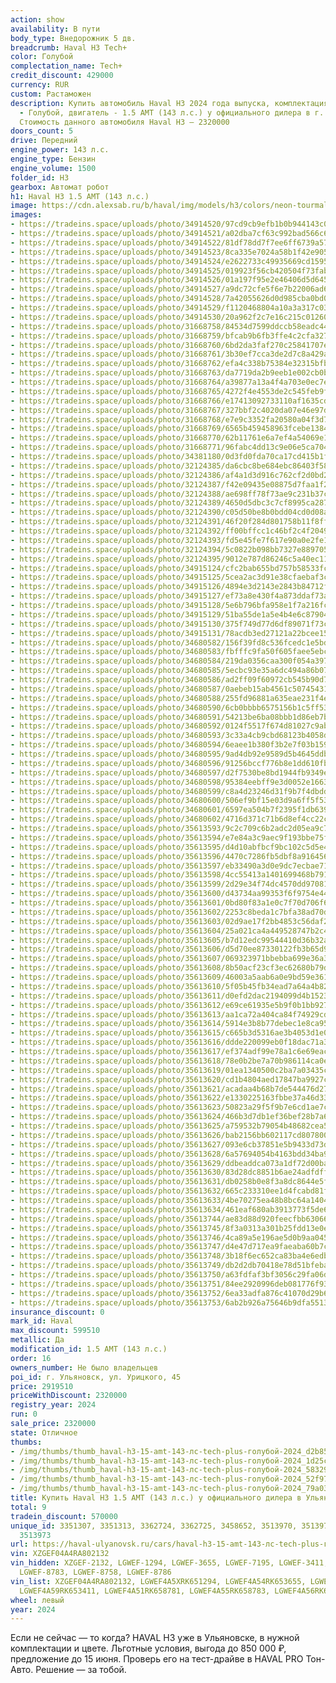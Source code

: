 ```yaml
---
action: show
availability: В пути
body_type: Внедорожник 5 дв.
breadcrumb: Haval H3 Tech+
color: Голубой
complectation_name: Tech+
credit_discount: 429000
currency: RUR
custom: Растаможен
description: Купить автомобиль Haval H3 2024 года выпуска, комплектация Tech+, цвет
  - Голубой, двигатель - 1.5 AMT (143 л.с.) у официального дилера в г. Ульяновск.
  Стоимость данного автомобиля Haval H3 – 2320000
doors_count: 5
drive: Передний
engine_power: 143 л.с.
engine_type: Бензин
engine_volume: 1500
folder_id: H3
gearbox: Автомат робот
h1: Haval H3 1.5 AMT (143 л.с.)
image: https://cdn.alexsab.ru/b/haval/img/models/h3/colors/neon-tourmaline.webp
images:
- https://tradeins.space/uploads/photo/34914520/97cd9cb9efb1b0b944143c0c6a6d2b85.jpg
- https://tradeins.space/uploads/photo/34914521/a02dba7cf63c992bad566c62b031d25c.jpg
- https://tradeins.space/uploads/photo/34914522/81df78dd7f7ee6ff6739a5715fe58329.jpg
- https://tradeins.space/uploads/photo/34914523/8ca335e7024a58b1f42e90568e652f97.jpg
- https://tradeins.space/uploads/photo/34914524/e2622733c49935669cd159579fa79a03.jpg
- https://tradeins.space/uploads/photo/34914525/019923f56cb420504f73fab363c7c7a7.jpg
- https://tradeins.space/uploads/photo/34914526/01a197f95e2e46406d5d64556d0c8a3b.jpg
- https://tradeins.space/uploads/photo/34914527/a9dc72cfe5f6e7b22006ad67db6078b4.jpg
- https://tradeins.space/uploads/photo/34914528/7a42055626d0d985cba0bd029787bcb6.jpg
- https://tradeins.space/uploads/photo/34914529/f1120468804a10a3a317c0305308ab7f.jpg
- https://tradeins.space/uploads/photo/34914530/20a962f2c7e16c215c0126096061d17b.jpg
- https://tradeins.space/uploads/photo/31668758/84534d7599ddccb58eadc4478ceb7442.jpg
- https://tradeins.space/uploads/photo/31668759/bfcab9b6fb3ffe4c2cfa327d87f11fd1.jpg
- https://tradeins.space/uploads/photo/31668760/6bd2da3faf270c25841707e464e11726.jpg
- https://tradeins.space/uploads/photo/31668761/3b30ef7cca3de2d7c8a429aba0a9d675.jpg
- https://tradeins.space/uploads/photo/31668762/efa4c338b75384e32315bfb1796df147.jpg
- https://tradeins.space/uploads/photo/31668763/da7719da2b9eeb1e002cb0b36461cdf6.jpg
- https://tradeins.space/uploads/photo/31668764/a39877a13a4f4a703e0ec7ef4d7aa274.jpg
- https://tradeins.space/uploads/photo/31668765/4272f4e4553de2c545feb9f8f640b45e.jpg
- https://tradeins.space/uploads/photo/31668766/e17413092733110af1635cd6e6b067ec.jpg
- https://tradeins.space/uploads/photo/31668767/327bbf2c4020da07e46e97d6e64e5a06.jpg
- https://tradeins.space/uploads/photo/31668768/e7e9c3352fa20580a04f3d721636d2cc.jpg
- https://tradeins.space/uploads/photo/31668769/6565b459458963fcebe1384b53067cfa.jpg
- https://tradeins.space/uploads/photo/31668770/62b11761e6a7ef4a54069e1c104b1bcc.jpg
- https://tradeins.space/uploads/photo/31668771/96fabc4dd13c9e06e5ca704408c632da.jpg
- https://tradeins.space/uploads/photo/34381180/0d3fd0fda70ca17cd415b1fe92f6a1b8.png
- https://tradeins.space/uploads/photo/32124385/da6cbc8be684ebc86403f58d6c07def4.jpg
- https://tradeins.space/uploads/photo/32124386/af4a1d3d916c762cf2d0bd23d6fbd364.jpg
- https://tradeins.space/uploads/photo/32124387/f42e09435e08875d7faa1f2d5f671aef.jpg
- https://tradeins.space/uploads/photo/32124388/ae698ff78f73ae9c231b37c9a399c102.jpg
- https://tradeins.space/uploads/photo/32124389/4650d5dbc3c7cf8995ca287013273f90.jpg
- https://tradeins.space/uploads/photo/32124390/c05d50be8b0bdd04cd0d08ad5eec1a7c.jpg
- https://tradeins.space/uploads/photo/32124391/46f20f284d801758b11f8fff91a80d6c.jpg
- https://tradeins.space/uploads/photo/32124392/ff00bffcc1c46bf2c4f20491d337549c.jpg
- https://tradeins.space/uploads/photo/32124393/fd5e45fe7f617e90a0e2fe1466511b80.jpg
- https://tradeins.space/uploads/photo/32124394/5c0822b098bb7327e8897058987f6010.jpg
- https://tradeins.space/uploads/photo/32124395/9012e787d86246c5a40ec11502392599.jpg
- https://tradeins.space/uploads/photo/34915124/cfc2bab655bd757b58533fc14aa12aae.jpg
- https://tradeins.space/uploads/photo/34915125/5cea2ac3d91e38cfaebaf3c1c84a733b.jpg
- https://tradeins.space/uploads/photo/34915126/4894e3d2143e2843b84712fa23922db5.jpg
- https://tradeins.space/uploads/photo/34915127/ef73a8e430f4a873ddaf73ac69dd5908.jpg
- https://tradeins.space/uploads/photo/34915128/5e6b796bfa958e1f7a216fc53a535482.jpg
- https://tradeins.space/uploads/photo/34915129/51ba55de1a5e4b4e6c879041b33589b8.jpg
- https://tradeins.space/uploads/photo/34915130/375f749d77d6df89071f73c1dfff1702.jpg
- https://tradeins.space/uploads/photo/34915131/78acdb3ed27121a22bcee152c64f1199.jpg
- https://tradeins.space/uploads/photo/34680582/156f39fd8c536fcedc1e5bdee9ad7edb.JPG
- https://tradeins.space/uploads/photo/34680583/fbfffc9fa50f605faee5ebca07b4e8f3.JPG
- https://tradeins.space/uploads/photo/34680584/219da0356caa300f054a397b82505059.JPG
- https://tradeins.space/uploads/photo/34680585/5ecbc93e35a6dc494a86b072a6e59f04.JPG
- https://tradeins.space/uploads/photo/34680586/ad2ff09f60972cb545b90d7d682d7ddc.JPG
- https://tradeins.space/uploads/photo/34680587/0aebeb15ab4561c50745431a5ce431af.JPG
- https://tradeins.space/uploads/photo/34680588/255fd96881a635eae231f4e6a7ef893d.JPG
- https://tradeins.space/uploads/photo/34680590/6cb0bbbb6575156b1c5ff53987a8bd74.jpg
- https://tradeins.space/uploads/photo/34680591/54213be6ba08bbb1d86eb7b133f11baf.jpg
- https://tradeins.space/uploads/photo/34680592/0124f5517f674d81027c9ab0a422883f.jpg
- https://tradeins.space/uploads/photo/34680593/3c33a4cb9cbd68123b4058d17fbe2f65.jpg
- https://tradeins.space/uploads/photo/34680594/6eaee1b380f3b2e7f03b15999baf190b.jpg
- https://tradeins.space/uploads/photo/34680595/9ad4db92e9589d5b4645ddbcee06474b.jpg
- https://tradeins.space/uploads/photo/34680596/91256bccf776b8e1dd610fb4e31c695a.jpg
- https://tradeins.space/uploads/photo/34680597/d2f7530be8bd1944fb9349ea51eb5145.jpg
- https://tradeins.space/uploads/photo/34680598/95384eebff9e3d0052e166383b8011ed.jpg
- https://tradeins.space/uploads/photo/34680599/c8a4d23246d31f9b7f4dbdd00fcd67d5.jpg
- https://tradeins.space/uploads/photo/34680600/506ef9bf15e03d9a6ff5f5394e8de301.jpg
- https://tradeins.space/uploads/photo/34680601/6597ea504b7f2395f1db639c01e61848.jpg
- https://tradeins.space/uploads/photo/34680602/4716d371c71b6d8ef4cc22cc98688e4e.jpg
- https://tradeins.space/uploads/photo/35613593/9c2c709c6b2adc2d05ea9c713b33343f.jpg
- https://tradeins.space/uploads/photo/35613594/e7e84a3c9aec9f193bbe75f08e2d9c0a.jpg
- https://tradeins.space/uploads/photo/35613595/d4d10abfbcf9bc102c5d5e40fa0602cd.jpg
- https://tradeins.space/uploads/photo/35613596/4470c7286fb5dbf8a9164565fabe9cf6.jpg
- https://tradeins.space/uploads/photo/35613597/eb33490a3d0e9dc7ecbae71f721aa36a.jpg
- https://tradeins.space/uploads/photo/35613598/4cc55413a1401699468b79195cb1ccbb.jpg
- https://tradeins.space/uploads/photo/35613599/2d29e34f74dc4570dd970813faaf19bc.jpg
- https://tradeins.space/uploads/photo/35613600/d43734aa99353f6f9754e4491f7a81ab.jpg
- https://tradeins.space/uploads/photo/35613601/0bd80f83a1e0c7f70d706f6c3c0cfb51.jpg
- https://tradeins.space/uploads/photo/35613602/2253c8beda1c7bfa38ad70dffd67c315.jpg
- https://tradeins.space/uploads/photo/35613603/02d9ae17f2bb4853c56daf2793d4831e.jpg
- https://tradeins.space/uploads/photo/35613604/25a021ca4a449528747b2c4069dd9c01.jpg
- https://tradeins.space/uploads/photo/35613605/b7d12edc99544410d36b32a047b303bd.jpg
- https://tradeins.space/uploads/photo/35613606/d5d70ee87330122fb3b65d93ff301158.jpg
- https://tradeins.space/uploads/photo/35613607/069323971bbebba699e36a3af4c18a26.jpg
- https://tradeins.space/uploads/photo/35613608/8b50acf23cf3ec62680b79d8a7348824.jpg
- https://tradeins.space/uploads/photo/35613609/46003a5aab6a0e9bd59e361e7b896a17.jpg
- https://tradeins.space/uploads/photo/35613610/5f05b45fb34ead7a64a4b8230442716b.jpg
- https://tradeins.space/uploads/photo/35613611/d0efd2dac2194099d4b1523da662ed0f.jpg
- https://tradeins.space/uploads/photo/35613612/e69ce61935e5b9f0b1bb927ec07fe19a.jpg
- https://tradeins.space/uploads/photo/35613613/aa1ca72a404ca84f74929cde757da2f6.jpg
- https://tradeins.space/uploads/photo/35613614/5914e3b8b77debec1e8ca95a17d9e742.jpg
- https://tradeins.space/uploads/photo/35613615/c665b3d5316ae3b4053d1e068e19c17c.jpg
- https://tradeins.space/uploads/photo/35613616/ddde220099eb0f18dac71a3293e38c50.jpg
- https://tradeins.space/uploads/photo/35613617/ef374adf99e78a1c6e69eacb94f14b9d.jpg
- https://tradeins.space/uploads/photo/35613618/78e0b2be7a70b986114ca0e7ea0acd2b.jpg
- https://tradeins.space/uploads/photo/35613619/01ea1340500c2ba7a03435ccc713c4bb.jpg
- https://tradeins.space/uploads/photo/35613620/cd1b4804aed17847ba9927c39a80b2ee.jpg
- https://tradeins.space/uploads/photo/35613621/acadaa4b68b7de544476d2726daa5ee2.jpg
- https://tradeins.space/uploads/photo/35613622/e1330225163fbbe37a46d331380d7d80.jpg
- https://tradeins.space/uploads/photo/35613623/50823a29f5f9b7e6cd1ae7cc1199528b.jpg
- https://tradeins.space/uploads/photo/35613624/466b3d7db1ef36bef28b7a6ca5031dc1.jpg
- https://tradeins.space/uploads/photo/35613625/a759532b79054b48682cea59f86fb8ed.jpg
- https://tradeins.space/uploads/photo/35613626/bab2156bb602117cd807800dfdb3423f.jpg
- https://tradeins.space/uploads/photo/35613627/093e6cb37851e5b9433d73d90b7f4604.jpg
- https://tradeins.space/uploads/photo/35613628/6a57694054b4163bdd34ba9c12b7a86c.jpg
- https://tradeins.space/uploads/photo/35613629/ddbeaddca073a1df72d00babfdc241bd.jpg
- https://tradeins.space/uploads/photo/35613630/83d28dc8851b6ae24adfdffc2847b98c.jpg
- https://tradeins.space/uploads/photo/35613631/db0258b0e8f3a8dc8644e5f904a0cdc1.jpg
- https://tradeins.space/uploads/photo/35613632/665c233310ee1d4fcabd81f141b7e416.jpg
- https://tradeins.space/uploads/photo/35613633/4be70275ea48b8bc64a140484a36309c.jpg
- https://tradeins.space/uploads/photo/35613634/461eaf680ab3913773f5de663c5a71b1.jpg
- https://tradeins.space/uploads/photo/35613744/ae83d88d920feecfbb63066a4e8d0155.jpg
- https://tradeins.space/uploads/photo/35613745/8f3a0313a301b25fdd13e0e3361c76c8.jpg
- https://tradeins.space/uploads/photo/35613746/4ca89a5e196ae5d0b9aa0458489cbb64.jpg
- https://tradeins.space/uploads/photo/35613747/d4e47d717ea9faeaba60b7c2dce3c30e.jpg
- https://tradeins.space/uploads/photo/35613748/3b18f6ec652ca83ba4e6edb442f098a2.jpg
- https://tradeins.space/uploads/photo/35613749/db2d2db70418e78d51bfebad8c7ad17c.jpg
- https://tradeins.space/uploads/photo/35613750/a63fdfaf3bf3056c29fa06dc75397aba.jpg
- https://tradeins.space/uploads/photo/35613751/84ee2920996deb081776f9335bd8c308.jpg
- https://tradeins.space/uploads/photo/35613752/6ea33adfa876c41070d29b6c8fdf278a.jpg
- https://tradeins.space/uploads/photo/35613753/6ab2b926a75646b9dfa551365e4bb207.jpg
insurance_discount: 0
mark_id: Haval
max_discount: 599510
metallic: Да
modification_id: 1.5 AMT (143 л.с.)
order: 16
owners_number: Не было владельцев
poi_id: г. Ульяновск, ул. Урицкого, 45
price: 2919510
priceWithDiscount: 2320000
registry_year: 2024
run: 0
sale_price: 2320000
state: Отличное
thumbs:
- /img/thumbs/thumb_haval-h3-15-amt-143-лс-tech-plus-голубой-2024_d2b85_0.webp
- /img/thumbs/thumb_haval-h3-15-amt-143-лс-tech-plus-голубой-2024_1d25c_1.webp
- /img/thumbs/thumb_haval-h3-15-amt-143-лс-tech-plus-голубой-2024_58329_2.webp
- /img/thumbs/thumb_haval-h3-15-amt-143-лс-tech-plus-голубой-2024_52f97_3.webp
- /img/thumbs/thumb_haval-h3-15-amt-143-лс-tech-plus-голубой-2024_79a03_4.webp
title: Купить Haval H3 1.5 AMT (143 л.с.) у официального дилера в Ульяновске
total: 9
tradein_discount: 570000
unique_id: 3351307, 3351313, 3362724, 3362725, 3458652, 3513970, 3513971, 3513972,
  3513973
url: https://haval-ulyanovsk.ru/cars/haval-h3-15-amt-143-лс-tech-plus-голубой-2024/
vin: XZGEF04A4RA802132
vin_hidden: XZGEF-2132, LGWEF-1294, LGWEF-3655, LGWEF-7195, LGWEF-3411, LGWEF-8781,
  LGWEF-8783, LGWEF-8758, LGWEF-8786
vin_list: XZGEF04A4RA802132, LGWEF4A5XRK651294, LGWEF4A54RK653655, LGWEF4A55RK657195,
  LGWEF4A59RK653411, LGWEF4A51RK658781, LGWEF4A55RK658783, LGWEF4A56RK658758, LGWEF4A50RK658786
wheel: левый
year: 2024
---
```

<p>
 Если не сейчас — то когда? HAVAL H3 уже в Ульяновске, в нужной комплектации и цвете. Льготные условия, выгода до 850 000 ₽, предложение до 15 июня. Проверь его на тест-драйве в HAVAL PRO Тон-Авто. Решение — за тобой.
</p>
<p>
</p>
<p>
</p>
